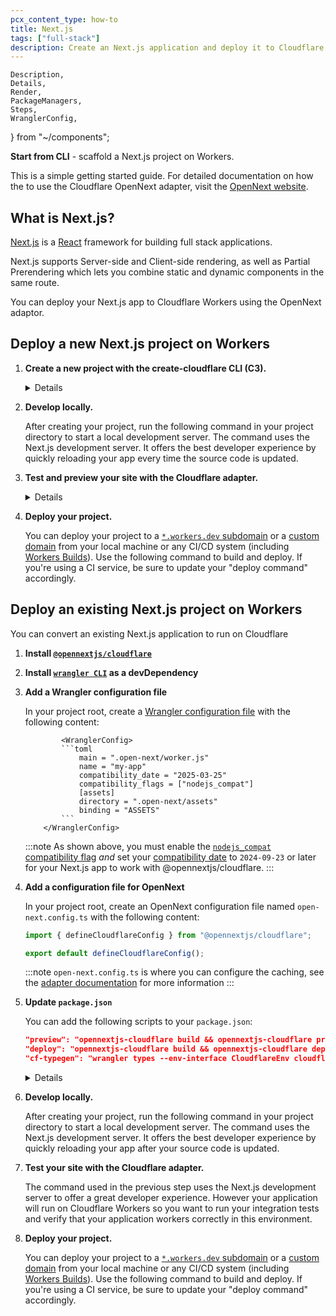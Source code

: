 ```yaml
---
pcx_content_type: how-to
title: Next.js
tags: ["full-stack"]
description: Create an Next.js application and deploy it to Cloudflare Workers with Workers Assets.
---
```


	Description,
	Details,
	Render,
	PackageManagers,
	Steps,
	WranglerConfig,
} from "~/components";

**Start from CLI** - scaffold a Next.js project on Workers.

<PackageManagers
	type="create"
	pkg="cloudflare@latest"
	args="my-next-app --framework=next"
/>

This is a simple getting started guide. For detailed documentation on how the to use the Cloudflare OpenNext adapter, visit the [OpenNext website](https://opennext.js.org/cloudflare).

## What is Next.js?

[Next.js](https://nextjs.org/) is a [React](https://react.dev/) framework for building full stack applications.

Next.js supports Server-side and Client-side rendering, as well as Partial Prerendering which lets you combine static and dynamic components in the same route.

You can deploy your Next.js app to Cloudflare Workers using the OpenNext adaptor.

## Deploy a new Next.js project on Workers

<Steps>

1. **Create a new project with the create-cloudflare CLI (C3).**

   <PackageManagers
   	type="create"
   	pkg="cloudflare@latest"
   	args="my-next-app --framework=next"
   />

   <Details header="What's happening behind the scenes?">
   	When you run this command, C3 creates a new project directory, initiates
   	[Next.js's official setup
   	tool](https://nextjs.org/docs/app/api-reference/cli/create-next-app), and
   	configures the project for Cloudflare. It then offers the option to
   	instantly deploy your application to Cloudflare.
   </Details>

2. **Develop locally.**

   After creating your project, run the following command in your project directory to start a local development server.
   The command uses the Next.js development server. It offers the best developer experience by quickly reloading your app every time the source code is updated.

   <PackageManagers type="run" args="dev" />

3. **Test and preview your site with the Cloudflare adapter.**

   <PackageManagers type="run" args="preview" />

   <Details header="What's the difference between dev and preview?">
   	The command used in the previous step uses the Next.js development server,
   	which runs in Node.js. However, your deployed application will run on
   	Cloudflare Workers, which uses the `workerd` runtime. Therefore when
   	running integration tests and previewing your application, you should use
   	the preview command, which is more accurate to production, as it executes
   	your application in the `workerd` runtime using `wrangler dev`.
   </Details>

4. **Deploy your project.**

   You can deploy your project to a [`*.workers.dev` subdomain](/workers/configuration/routing/workers-dev/) or a [custom domain](/workers/configuration/routing/custom-domains/) from your local machine or any CI/CD system (including [Workers Builds](/workers/ci-cd/#workers-builds)). Use the following command to build and deploy. If you're using a CI service, be sure to update your "deploy command" accordingly.

   <PackageManagers type="run" args="deploy" />

</Steps>

## Deploy an existing Next.js project on Workers

You can convert an existing Next.js application to run on Cloudflare

<Steps>

1.  **Install [`@opennextjs/cloudflare`](https://www.npmjs.com/package/@opennextjs/cloudflare)**

    <PackageManagers pkg="@opennextjs/cloudflare@latest" />

2.  **Install [`wrangler CLI`](https://developers.cloudflare.com/workers/wrangler) as a devDependency**

    <PackageManagers pkg="wrangler@latest" dev />

3.  **Add a Wrangler configuration file**

    In your project root, create a [Wrangler configuration file](/workers/wrangler/configuration/) with the following content:

        		<WranglerConfig>
        		```toml
        			main = ".open-next/worker.js"
        			name = "my-app"
        			compatibility_date = "2025-03-25"
        			compatibility_flags = ["nodejs_compat"]
        			[assets]
        			directory = ".open-next/assets"
        			binding = "ASSETS"
        		```
        	</WranglerConfig>

    :::note
    As shown above, you must enable the [`nodejs_compat` compatibility flag](/workers/runtime-apis/nodejs/) _and_ set your [compatibility date](/workers/configuration/compatibility-dates/) to `2024-09-23` or later for your Next.js app to work with @opennextjs/cloudflare.
    :::

4.  **Add a configuration file for OpenNext**

    In your project root, create an OpenNext configuration file named `open-next.config.ts` with the following content:

    ```ts
    import { defineCloudflareConfig } from "@opennextjs/cloudflare";

    export default defineCloudflareConfig();
    ```

    :::note
    `open-next.config.ts` is where you can configure the caching, see the [adapter documentation](https://opennext.js.org/cloudflare/caching) for more information
    :::

5.  **Update `package.json`**

    You can add the following scripts to your `package.json`:

    ```json
    "preview": "opennextjs-cloudflare build && opennextjs-cloudflare preview",
    "deploy": "opennextjs-cloudflare build && opennextjs-cloudflare deploy",
    "cf-typegen": "wrangler types --env-interface CloudflareEnv cloudflare-env.d.ts"
    ```

    <Details header="Usage">
    	- `preview`: Builds your app and serves it locally, allowing you to
    	quickly preview your app running locally in the Workers runtime, via a
    	single command. - `deploy`: Builds your app, and then deploys it to
    	Cloudflare - `cf-typegen`: Generates a `cloudflare-env.d.ts` file at the
    	root of your project containing the types for the env.
    </Details>

6.  **Develop locally.**

    After creating your project, run the following command in your project directory to start a local development server.
    The command uses the Next.js development server. It offers the best developer experience by quickly reloading your app after your source code is updated.

    <PackageManagers type="run" args="dev" />

7.  **Test your site with the Cloudflare adapter.**

    The command used in the previous step uses the Next.js development server to offer a great developer experience.
    However your application will run on Cloudflare Workers so you want to run your integration tests and verify that your application workers correctly in this environment.

    <PackageManagers type="run" args="preview" />

8.  **Deploy your project.**

    You can deploy your project to a [`*.workers.dev` subdomain](/workers/configuration/routing/workers-dev/) or a [custom domain](/workers/configuration/routing/custom-domains/) from your local machine or any CI/CD system (including [Workers Builds](/workers/ci-cd/#workers-builds)). Use the following command to build and deploy. If you're using a CI service, be sure to update your "deploy command" accordingly.

    <PackageManagers type="run" args="deploy" />

</Steps>
